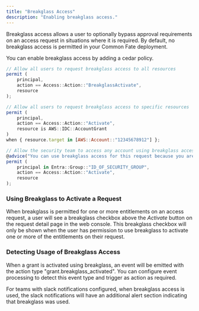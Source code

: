```yaml
---
title: "Breakglass Access"
description: "Enabling breakglass access."
---
```


Breakglass access allows a user to optionally bypass approval requirements on an access request in situations where it is required.
By default, no breakglass access is permitted in your Common Fate deployment.

You can enable breakglass access by adding a cedar policy.


```js
// Allow all users to request breakglass access to all resources
permit (
    principal,
    action == Access::Action::"BreakglassActivate",
    resource
);

// Allow all users to request breakglass access to specific resources
permit (
    principal,
    action == Access::Action::"Activate",
    resource is AWS::IDC::AccountGrant
)
when { resource.target in [AWS::Account::"12345678912"] };

// Allow the security team to access any account using breakglass access
@advice("You can use breakglass access for this request because you are on the security team")
permit (
    principal in Entra::Group::"ID_OF_SECURITY_GROUP",
    action == Access::Action::"Activate",
    resource
);
```

### Using Breakglass to Activate a Request

When breakglass is permitted for one or more entitlements on an access request, a user will see a breakglass checkbox above the *Activate* button on the request detail page in the web console.
This breakglass checkbox will only be shown when the user has permission to use breakglass to activate one or more of the entitlements on their request.

### Detecting Usage of Breakglass Access

When a grant is activated using breakglass, an event will be emitted with the action type "grant.breakglass_activated".
You can configure event processing to detect this event type and trigger as action as required.

For teams with slack notifications configured, when breakglass access is used, the slack notifications will have an additional alert section indicating that breakglass was used. 
